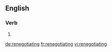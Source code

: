 ==English==

===Verb===
{{head|en}}

# {{present participle of|renegotiate|lang=en}}

[[de:renegotiating]]
[[fr:renegotiating]]
[[vi:renegotiating]]
